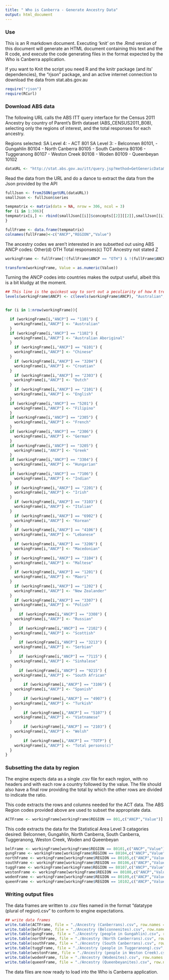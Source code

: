 ```yaml
---
title: " Who is Canberra - Generate Ancestry Data"
output: html_document
---
```


### Use
This is an R markdown document. Executing 'knit' on the .Rmd version of this document will generate an HTML document containing this text and the R code, and execute the code generating files in the format expected by the Who is Canberra application.

If you want to Knit the script you need R and the knitr package (and its' dependencies), the "rjson" package, and an active internet connection to download the data from stat.abs.gov.au

```r
require("rjson")
require(RCurl)
```

### Download ABS data

The following URL calls the ABS ITT query interface for the Census 2011 Ancestry by country of Parent's Birth dataset (ABS_CENSUS2011_B08), selecting only the regions of interest, and the total responses for each ancestry.

Regions selected:
  SA Level 4: 
   - ACT 801
  SA Level 3: 
  - Belconnen 80101, 
  - Gungahlin 80104
  - North Canberra 80105
  - South Canberra 80106
  - Tuggeranong 80107
  - Weston Creek 80108
  - Woden 80109
  - Queenbeyan 10102

```r
dataURL <- "http://stat.abs.gov.au/itt/query.jsp?method=GetGenericData&datasetid=ABS_CENSUS2011_B08&and=MEASURE.TOT,ANCP.&or=REGION.10102,REGION.801,REGION.80101,REGION.80104,REGION.80105,REGION.80106,REGION.80107,REGION.80108,REGION.80109&format=json"

``` 

Read the data from the URL and do a dance to extract the data from the Json provided by the API

```r

fullJson <- fromJSON(getURL(dataURL))
smallJson <- fullJson$series

tempmatrix <- matrix(data = NA, nrow = 306, ncol = 3)
for (i in 1:306){
tempmatrix[i,] <- rbind(smallJson[[i]]$concepts[[2]][[2]],smallJson[[i]]$concepts[[5]][[2]],smallJson[[i]]$observations[[1]][[2]])
}

fullFrame <- data.frame(tempmatrix)
colnames(fullFrame)<-c("ANCP","REGION","Value")

```

The ancestry codes we aren't interested in are subsetted out using ABS ANCP codes:
Other(d) OTH
Total responses(c) TOT
Ancestry not stated Z

```r
workingFrame <- fullFrame[!(fullFrame$ANCP == "OTH") & !(fullFrame$ANCP == "TOT")  & !(fullFrame$ANCP == "Z"),]

transform(workingFrame, Value = as.numeric(Value))

```

Turning the ANCP codes into countries makes the output useful, albeit this is a bit kludgy at the moment.

```r

## This line is the quickest way to sort out a peculiarity of how R treats strings and factors in dataframes in this case
levels(workingFrame$ANCP) <- c(levels(workingFrame$ANCP), "Australian","Australian Aboriginal","Chinese","Croatian","Dutch","English","Filipino","French","German","Greek","Hungarian","Indian","Irish","Italian","Korean","Lebanese","Macedonian","Maltese","Maori","New Zealander","Polish","Russian","Scottish","Serbian","Sinhalese","South African","Spanish","Turkish","Vietnamese","Welsh","Total persons(c)")


for (i in 1:nrow(workingFrame)){

  if (workingFrame[i,"ANCP"] == "1101") {
    workingFrame[i,"ANCP"] <- "Australian"
  }
  if (workingFrame[i,"ANCP"] == "1102") {
    workingFrame[i,"ANCP"] <- "Australian Aboriginal"
  }
    if (workingFrame[i,"ANCP"] == "6101") {
    workingFrame[i,"ANCP"] <- "Chinese"
  }
    if (workingFrame[i,"ANCP"] == "3204") {
    workingFrame[i,"ANCP"] <- "Croatian"
  }
    if (workingFrame[i,"ANCP"] == "2303") {
    workingFrame[i,"ANCP"] <- "Dutch"
  }
    if (workingFrame[i,"ANCP"] == "2101") {
    workingFrame[i,"ANCP"] <- "English"
  }
  if (workingFrame[i,"ANCP"] == "5201") {
    workingFrame[i,"ANCP"] <- "Filipino"
  }
  if (workingFrame[i,"ANCP"] == "2305") {
    workingFrame[i,"ANCP"] <- "French"
  }
  if (workingFrame[i,"ANCP"] == "2306") {
    workingFrame[i,"ANCP"] <- "German"
  }
  if (workingFrame[i,"ANCP"] == "3205") {
    workingFrame[i,"ANCP"] <- "Greek"
  }
  if (workingFrame[i,"ANCP"] == "3304") {
    workingFrame[i,"ANCP"] <- "Hungarian"
  }
  if (workingFrame[i,"ANCP"] == "7106") {
    workingFrame[i,"ANCP"] <- "Indian"
  }
    if (workingFrame[i,"ANCP"] == "2201") {
    workingFrame[i,"ANCP"] <- "Irish"
  }
    if (workingFrame[i,"ANCP"] == "3103") {
    workingFrame[i,"ANCP"] <- "Italian"
  }
    if (workingFrame[i,"ANCP"] == "6902") {
    workingFrame[i,"ANCP"] <- "Korean"
  }
    if (workingFrame[i,"ANCP"] == "4106") {
    workingFrame[i,"ANCP"] <- "Lebanese"
  }
    if (workingFrame[i,"ANCP"] == "3206") {
    workingFrame[i,"ANCP"] <- "Macedonian"
  }
    if (workingFrame[i,"ANCP"] == "3104") {
    workingFrame[i,"ANCP"] <- "Maltese"
  }
    if (workingFrame[i,"ANCP"] == "1201") {
    workingFrame[i,"ANCP"] <- "Maori"
  }
    if (workingFrame[i,"ANCP"] == "1202") {
    workingFrame[i,"ANCP"] <- "New Zealander"
  }
    if (workingFrame[i,"ANCP"] == "3307") {
    workingFrame[i,"ANCP"] <- "Polish"
  }
      if (workingFrame[i,"ANCP"] == "3308") {
    workingFrame[i,"ANCP"] <- "Russian"
  }
      if (workingFrame[i,"ANCP"] == "2102") {
    workingFrame[i,"ANCP"] <- "Scottish"
  }
      if (workingFrame[i,"ANCP"] == "3213") {
    workingFrame[i,"ANCP"] <- "Serbian"
  }
      if (workingFrame[i,"ANCP"] == "7115") {
    workingFrame[i,"ANCP"] <- "Sinhalese"
  }
      if (workingFrame[i,"ANCP"] == "9215") {
    workingFrame[i,"ANCP"] <- "South African"
  }
        if (workingFrame[i,"ANCP"] == "3106") {
    workingFrame[i,"ANCP"] <- "Spanish"
  }
        if (workingFrame[i,"ANCP"] == "4907") {
    workingFrame[i,"ANCP"] <- "Turkish"
  }
        if (workingFrame[i,"ANCP"] == "5107") {
    workingFrame[i,"ANCP"] <- "Vietnamese"
  }
        if (workingFrame[i,"ANCP"] == "2103") {
    workingFrame[i,"ANCP"] <- "Welsh"
  }
        if (workingFrame[i,"ANCP"] == "TOTP") {
    workingFrame[i,"ANCP"] <- "Total persons(c)"
  }
}
```
  
### Subsetting the data by region

The engine expects data as a single .csv file for each region, with no headers and with each row a country followed by the value. The file should also have a final row providing the total by which the other rows are divided to indicate the ratio.

This code extracts the rows and columns needed for the ACT data. The ABS Region codes provided above are used to subset the appropriate data.

```r
ACTFrame <- workingFrame[workingFrame$REGION == 801,c("ANCP","Value")]
```

This code extracts the data for the Statistical Area Level 3 catagories desired: Belconnen, Gungahlin, North Canberra, South Canberra, Tuggeranong, Weston Creek, Woden and Queenbeyan

```r
belFrame <- workingFrame[workingFrame$REGION == 80101,c("ANCP","Value")]
gungFrame <- workingFrame[workingFrame$REGION == 80104,c("ANCP","Value")]
northFrame <- workingFrame[workingFrame$REGION == 80105,c("ANCP","Value")]
southFrame <- workingFrame[workingFrame$REGION == 80106,c("ANCP","Value")]
tuggFrame <- workingFrame[workingFrame$REGION == 80107,c("ANCP","Value")]
westonFrame <- workingFrame[workingFrame$REGION == 80108,c("ANCP","Value")]
wodenFrame <- workingFrame[workingFrame$REGION == 80109,c("ANCP","Value")]
queenFrame <- workingFrame[workingFrame$REGION == 10102,c("ANCP","Value")]
```

### Writing output files
The data frames are written to .csv files named in the format "datatype (plural of region).csv" to conform to engine expectations.

```r
## write data frames
write.table(ACTFrame, file = "./Ancestry (Canberrans).csv", row.names = FALSE, sep = ",", col.names = FALSE)
write.table(belFrame, file = "./Ancestry (Belconnenites).csv", row.names = FALSE, sep = ",", col.names = FALSE)
write.table(gungFrame, file = "./Ancestry (people in Gungahlin).csv", row.names = FALSE, sep = ",", col.names = FALSE)
write.table(northFrame, file = "./Ancestry (North Canberrans).csv", row.names = FALSE, sep = ",", col.names = FALSE)
write.table(southFrame, file = "./Ancestry (South Canberrans).csv", row.names = FALSE, sep = ",", col.names = FALSE)
write.table(tuggFrame, file = "./Ancestry (people in Tuggeranong).csv", row.names = FALSE, sep = ",", col.names = FALSE)
write.table(westonFrame, file = "./Ancestry (people in Weston Creek).csv", row.names = FALSE, sep = ",", col.names = FALSE)
write.table(wodenFrame, file = "./Ancestry (Wodenites).csv", row.names = FALSE, sep = ",", col.names = FALSE)
write.table(queenFrame, file = "./Ancestry (Queenbeyanites).csv", row.names = FALSE, sep = ",", col.names = FALSE)
```

The data files are now ready to load into the Who is Canberra application.
